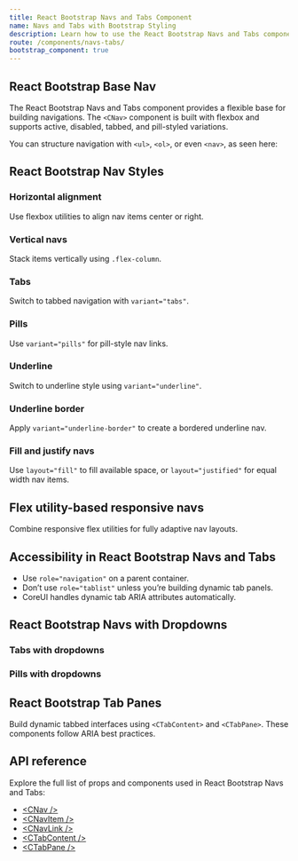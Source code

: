 ```yaml
---
title: React Bootstrap Navs and Tabs Component
name: Navs and Tabs with Bootstrap Styling
description: Learn how to use the React Bootstrap Navs and Tabs component from CoreUI to build navigations, tabbed interfaces, dropdowns, and more with responsive and accessible markup.
route: /components/navs-tabs/
bootstrap_component: true
---
```


## React Bootstrap Base Nav

The React Bootstrap Navs and Tabs component provides a flexible base for building navigations. The `<CNav>` component is built with flexbox and supports active, disabled, tabbed, and pill-styled variations.

<ExampleSnippet className="theme-bootstrap" component="NavExample" componentName="React Bootstrap Nav" />

You can structure navigation with `<ul>`, `<ol>`, or even `<nav>`, as seen here:

<ExampleSnippet className="theme-bootstrap" component="Nav2Example" componentName="React Bootstrap Nav" />

## React Bootstrap Nav Styles

### Horizontal alignment

Use flexbox utilities to align nav items center or right.

<ExampleSnippet className="theme-bootstrap" component="NavHorizontalAlignmentExample" componentName="React Bootstrap Nav" />
<ExampleSnippet className="theme-bootstrap" component="NavHorizontalAlignment2Example" componentName="React Bootstrap Nav" />

### Vertical navs

Stack items vertically using `.flex-column`.

<ExampleSnippet className="theme-bootstrap" component="NavVerticalExample" componentName="React Bootstrap Nav" />

### Tabs

Switch to tabbed navigation with `variant="tabs"`.

<ExampleSnippet className="theme-bootstrap" component="NavTabsExample" componentName="React Bootstrap Nav" />

### Pills

Use `variant="pills"` for pill-style nav links.

<ExampleSnippet className="theme-bootstrap" component="NavPillsExample" componentName="React Bootstrap Nav" />

### Underline

Switch to underline style using `variant="underline"`.

<ExampleSnippet className="theme-bootstrap" component="NavUnderlineExample" componentName="React Bootstrap Nav" />

### Underline border

Apply `variant="underline-border"` to create a bordered underline nav.

<ExampleSnippet className="theme-bootstrap" component="NavUnderlineBorderExample" componentName="React Bootstrap Nav" />

### Fill and justify navs

Use `layout="fill"` to fill available space, or `layout="justified"` for equal width nav items.

<ExampleSnippet className="theme-bootstrap" component="NavFillAndJustifyExample" componentName="React Bootstrap Nav" />
<ExampleSnippet className="theme-bootstrap" component="NavFillAndJustify2Example" componentName="React Bootstrap Nav" />

## Flex utility-based responsive navs

Combine responsive flex utilities for fully adaptive nav layouts.

<ExampleSnippet className="theme-bootstrap" component="NavWorkingWithFlexUtilitiesExample" componentName="React Bootstrap Nav" />

## Accessibility in React Bootstrap Navs and Tabs

- Use `role="navigation"` on a parent container.
- Don’t use `role="tablist"` unless you’re building dynamic tab panels.
- CoreUI handles dynamic tab ARIA attributes automatically.

## React Bootstrap Navs with Dropdowns

### Tabs with dropdowns

<ExampleSnippet className="theme-bootstrap" component="NavTabsWithDropdownExample" componentName="React Bootstrap Nav" />

### Pills with dropdowns

<ExampleSnippet className="theme-bootstrap" component="NavPillsWithDropdownExample" componentName="React Bootstrap Nav" />

## React Bootstrap Tab Panes

Build dynamic tabbed interfaces using `<CTabContent>` and `<CTabPane>`. These components follow ARIA best practices.

<ExampleSnippet className="theme-bootstrap" component="NavTabPanesExample" componentName="React Bootstrap Nav" />
<ExampleSnippet className="theme-bootstrap" component="NavTabPanes2Example" componentName="React Bootstrap Nav" />

## API reference

Explore the full list of props and components used in React Bootstrap Navs and Tabs:

- [&lt;CNav /&gt;](./api/#cnav)
- [&lt;CNavItem /&gt;](./api/#cnavitem)
- [&lt;CNavLink /&gt;](./api/#cnavlink)
- [&lt;CTabContent /&gt;](./api/#ctabcontent)
- [&lt;CTabPane /&gt;](./api/#ctabpane)
